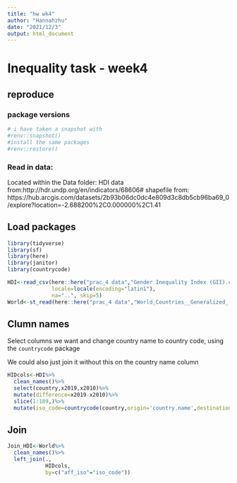 ```yaml
---
title: "hw wk4"
author: "Hannahzhu"
date: "2021/12/3"
output: html_document
---
```


# Inequality task - week4
## reproduce
### package versions

```r
# i have taken a snapshot with
#renv::snapshot()
#install the same packages
#renv::restore()
```
### Read in data:

Located within the Data folder:
HDI data from:http://hdr.undp.org/en/indicators/68606#
shapefile from: https://hub.arcgis.com/datasets/2b93b06dc0dc4e809d3c8db5cb96ba69_0/explore?location=-2.688200%2C0.000000%2C1.41

## Load packages
```r
library(tidyverse)
library(sf)
library(here)
library(janitor)
library(countrycode)
```

```r
HDI<-read_csv(here::here("prac_4 data","Gender Inequality Index (GII).csv"),
              locale=locale(encoding="latin1"),
              na="..", skip=5)
World<-st_read(here::here("prac_4 data","World_Countries__Generalized_.shp"))
```

## Clumn names

Select columns we want and change country name to country code, using the `countrycode` package

We could also just join it without this on the country name column
```r
HIDcols<-HDI%>%
  clean_names()%>%
  select(country,x2019,x2010)%>%
  mutate(difference=x2019-x2010)%>%
  slice(1:189,)%>%
  mutate(iso_code=countrycode(country,origin='country.name',destination='iso2c'))
```

## Join
```r
Join_HDI<-World%>%
  clean_names()%>%
  left_join(.,
            HIDcols,
            by=c("aff_iso"="iso_code"))
```

